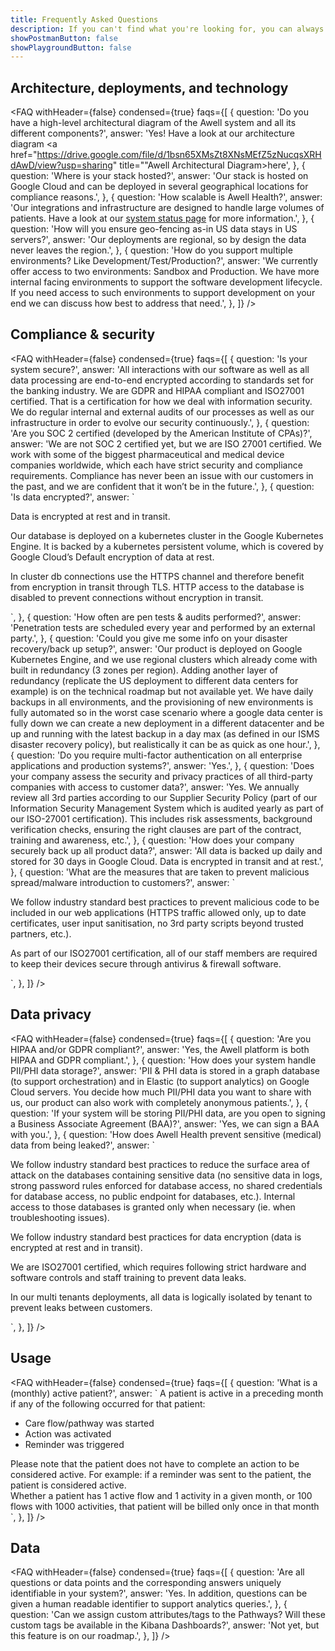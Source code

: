 ```yaml
---
title: Frequently Asked Questions
description: If you can't find what you're looking for, you can always send us a message over Intercom with your enquiry.
showPostmanButton: false
showPlaygroundButton: false
---
```


## Architecture, deployments, and technology

<FAQ
  withHeader={false}
  condensed={true}
  faqs={[
    {
      question:
        'Do you have a high-level architectural diagram of the Awell system and all its different components?',
      answer:
        'Yes! Have a look at our architecture diagram <a href="https://drive.google.com/file/d/1bsn65XMsZt8XNsMEfZ5zNucqsXRHdAwD/view?usp=sharing" title=""Awell Architectural Diagram>here</a>',
    },
    {
      question: 'Where is your stack hosted?',
      answer:
        'Our stack is hosted on Google Cloud and can be deployed in several geographical locations for compliance reasons.',
    },
    {
      question: 'How scalable is Awell Health?',
      answer:
        '<span>Our integrations and infrastructure are designed to handle large volumes of patients. Have a look at our <a href="/system-status">system status page</a> for more information.</span>',
    },
    {
      question:
        'How will you ensure geo-fencing as-in US data stays in US servers?',
      answer:
        'Our deployments are regional, so by design the data never leaves the region.',
    },
    {
      question:
        'How do you support multiple environments? Like Development/Test/Production?',
      answer:
        'We currently offer access to two environments: Sandbox and Production. We have more internal facing environments to support the software development lifecycle. If you need access to such environments to support development on your end we can discuss how best to address that need.',
    },
  ]}
/>

## Compliance & security

<FAQ
  withHeader={false}
  condensed={true}
  faqs={[
    {
      question: 'Is your system secure?',
      answer:
        'All interactions with our software as well as all data processing are end-to-end encrypted according to standards set for the banking industry. We are GDPR and HIPAA compliant and ISO27001 certified. That is a certification for how we deal with information security. We do regular internal and external audits of our processes as well as our infrastructure in order to evolve our security continuously.',
    },
    {
      question:
        'Are you SOC 2 certified (developed by the American Institute of CPAs)?',
      answer:
        'We are not SOC 2 certified yet, but we are ISO 27001 certified. We work with some of the biggest pharmaceutical and medical device companies worldwide, which each have strict security and compliance requirements. Compliance has never been an issue with our customers in the past, and we are confident that it won’t be in the future.',
    },
    {
      question: 'Is data encrypted?',
      answer: `
<p>Data is encrypted at rest and in transit.</>
<p>Our database is deployed on a kubernetes cluster in the Google Kubernetes Engine. It is backed by a kubernetes persistent volume, which is covered by Google Cloud’s Default encryption of data at rest.</p>
<p>In cluster db connections use the HTTPS channel and therefore benefit from encryption in transit through TLS. HTTP access to the database is disabled to prevent connections without encryption in transit.</p>
  `,
    },
    {
      question: 'How often are pen tests & audits performed?',
      answer:
        'Penetration tests are scheduled every year and performed by an external party.',
    },
     {
      question: 'Could you give me some info on your disaster recovery/back up setup?',
      answer:
        'Our product is deployed on Google Kubernetes Engine, and we use regional clusters which already come with built in redundancy (3 zones per region). Adding another layer of redundancy (replicate the US deployment to different data centers for example) is on the technical roadmap but not available yet. We have daily backups in all environments, and the provisioning of new environments is fully automated so in the worst case scenario where a google data center is fully down we can create a new deployment in a different datacenter and be up and running with the latest backup in a day max (as defined in our ISMS disaster recovery policy), but realistically it can be as quick as one hour.',
    },
    {
      question:
        'Do you require multi-factor authentication on all enterprise applications and production systems?',
      answer: 'Yes.',
    },
    {
      question:
        'Does your company assess the security and privacy practices of all third-party companies with access to customer data?',
      answer:
        'Yes. We annually review all 3rd parties according to our Supplier Security Policy (part of our Information Security Management System which is audited yearly as part of our ISO-27001 certification). This includes risk assessments, background verification checks, ensuring the right clauses are part of the contract, training and awareness, etc.',
    },
    {
      question: 'How does your company securely back up all product data?',
      answer:
        'All data is backed up daily and stored for 30 days in Google Cloud. Data is encrypted in transit and at rest.',
    },
    {
      question:
        'What are the measures that are taken to prevent malicious spread/malware introduction to customers?',
      answer: `<p>We follow industry standard best practices to prevent malicious code to be included in our web applications (HTTPS traffic allowed only, up to date certificates, user input sanitisation, no 3rd party scripts beyond trusted partners, etc.).</p>
        <p>As part of our ISO27001 certification, all of our staff members are required to keep their devices secure through antivirus & firewall software.</p>
        `,
    },
  ]}
/>

## Data privacy

<FAQ
  withHeader={false}
  condensed={true}
  faqs={[
    {
      question: 'Are you HIPAA and/or GDPR compliant?',
      answer: 'Yes, the Awell platform is both HIPAA and GDPR compliant.',
    },
    {
      question: 'How does your system handle PII/PHI data storage?',
      answer:
        'PII & PHI data is stored in a graph database (to support orchestration) and in Elastic (to support analytics) on Google Cloud servers. You decide how much PII/PHI data you want to share with us, our product can also work with completely anonymous patients.',
    },
    {
      question:
        'If your system will be storing PII/PHI data, are you open to signing a Business Associate Agreement (BAA)?',
      answer: 'Yes, we can sign a BAA with you.',
    },
    {
      question:
        'How does Awell Health prevent sensitive (medical) data from being leaked?',
      answer: `
<p>We follow industry standard best practices to reduce the surface area of attack on the databases containing sensitive data (no sensitive data in logs, strong password rules enforced for database access, no shared credentials for database access, no public endpoint for databases, etc.). Internal access to those databases is granted only when necessary (ie. when troubleshooting issues).</p>
<p>We follow industry standard best practices for data encryption (data is encrypted at rest and in transit).</p>
<p>We are ISO27001 certified, which requires following strict hardware and software controls and staff training  to prevent data leaks.</p>
<p>In our multi tenants deployments, all data is logically isolated by tenant to prevent leaks between customers.</p>
      `,
    },
  ]}
/>

## Usage

<FAQ
  withHeader={false}
  condensed={true}
  faqs={[
    {
      question: 'What is a (monthly) active patient?',
      answer: `
<span class='mb-4 inline-block'>A patient is active in a preceding month if any of the following occurred for that patient:</span>
‍
<ul>
<li>Care flow/pathway was started</li>
<li>Action was activated</li>
<li>Reminder was triggered</li>
</ul>

<div>
  Please note that the patient does not have to complete an action to be
  considered active. For example: if a reminder was sent to the patient, the
  patient is considered active.
</div>
<div class="mt-4">
  Whether a patient has 1 active flow and 1 activity in a given month, or 100
  flows with 1000 activities, that patient will be billed only once in that
  month
</div>
`, }, ]} />

## Data

<FAQ
  withHeader={false}
  condensed={true}
  faqs={[
    {
      question:
        'Are all questions or data points and the corresponding answers uniquely identifiable in your system?',
      answer:
        'Yes. In addition, questions can be given a human readable identifier to support analytics queries.',
    },
    {
      question:
        'Can we assign custom attributes/tags to the Pathways? Will these custom tags be available in the Kibana Dashboards?',
      answer: 'Not yet, but this feature is on our roadmap.',
    },
  ]}
/>
